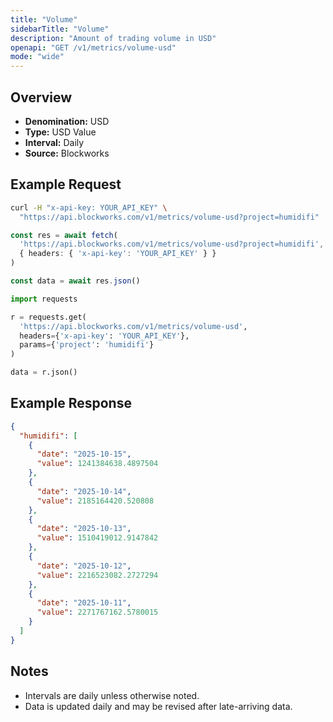 ```yaml
---
title: "Volume"
sidebarTitle: "Volume"
description: "Amount of trading volume in USD"
openapi: "GET /v1/metrics/volume-usd"
mode: "wide"
---
```


## Overview

- **Denomination:** USD
- **Type:** USD Value
- **Interval:** Daily
- **Source:** Blockworks

## Example Request

<CodeGroup>

```bash cURL
curl -H "x-api-key: YOUR_API_KEY" \
  "https://api.blockworks.com/v1/metrics/volume-usd?project=humidifi"
```

```typescript TypeScript
const res = await fetch(
  'https://api.blockworks.com/v1/metrics/volume-usd?project=humidifi',
  { headers: { 'x-api-key': 'YOUR_API_KEY' } }
)

const data = await res.json()
```

```python Python
import requests

r = requests.get(
  'https://api.blockworks.com/v1/metrics/volume-usd',
  headers={'x-api-key': 'YOUR_API_KEY'},
  params={'project': 'humidifi'}
)

data = r.json()
```

</CodeGroup>

## Example Response

```json
{
  "humidifi": [
    {
      "date": "2025-10-15",
      "value": 1241384638.4897504
    },
    {
      "date": "2025-10-14",
      "value": 2185164420.520808
    },
    {
      "date": "2025-10-13",
      "value": 1510419012.9147842
    },
    {
      "date": "2025-10-12",
      "value": 2216523082.2727294
    },
    {
      "date": "2025-10-11",
      "value": 2271767162.5780015
    }
  ]
}
```

## Notes
- Intervals are daily unless otherwise noted.
- Data is updated daily and may be revised after late-arriving data.